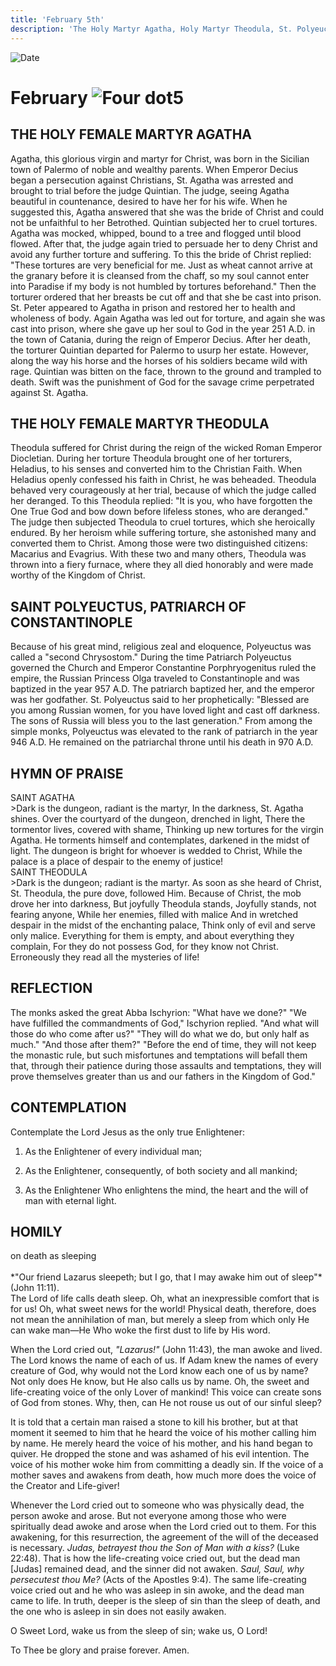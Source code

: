 ```yaml
---
title: 'February 5th'
description: 'The Holy Martyr Agatha, Holy Martyr Theodula, St. Polyeuctus, Patriarch of Constantinople'
---
```


<RunningHead />
<Image src="/title-imprint.png" height={68} width={50} alt="Date" className="title-imprint"/>

# <div id="date">February <Image className="four-dot" src="/four-dot.png" height={15} width={15} alt="Four dot" />5</div>

## THE HOLY FEMALE MARTYR AGATHA

Agatha, this glorious virgin and martyr for Christ, was born in the Sicilian town of Palermo of noble and wealthy parents. When Emperor Decius began a persecution against Christians, St. Agatha was arrested and brought to trial before the judge Quintian. The judge, seeing Agatha beautiful in countenance, desired to have her for his wife. When he suggested this, Agatha answered that she was the bride of Christ and could not be unfaithful to her Betrothed. Quintian subjected her to cruel tortures. Agatha was mocked, whipped, bound to a tree and flogged until blood flowed. After that, the judge again tried to persuade her to deny Christ and avoid any further torture and suffering. To this the bride of Christ replied: "These tortures are very beneficial for me. Just as wheat cannot arrive at the granary before it is cleansed from the chaff, so my soul cannot enter into Paradise if my body is not humbled by tortures beforehand." Then the torturer ordered that her breasts be cut off and that she be cast into prison. St. Peter appeared to Agatha in prison and restored her to health and wholeness of body. Again Agatha was led out for torture, and again she was cast into prison, where she gave up her soul to God in the year 251 A.D. in the town of Catania, during the reign of Emperor Decius. After her death, the torturer Quintian departed for Palermo to usurp her estate. However, along the way his horse and the horses of his soldiers became wild with rage. Quintian was bitten on the face, thrown to the ground and trampled to death. Swift was the punishment of God for the savage crime perpetrated against St. Agatha.

## THE HOLY FEMALE MARTYR THEODULA

Theodula suffered for Christ during the reign of the wicked Roman Emperor Diocletian. During her torture Theodula brought one of her torturers, Heladius, to his senses and converted him to the Christian Faith. When Heladius openly confessed his faith in Christ, he was beheaded. Theodula behaved very courageously at her trial, because of which the judge called her deranged. To this Theodula replied: "It is you, who have forgotten the One True God and bow down before lifeless stones, who are deranged." The judge then subjected Theodula to cruel tortures, which she heroically endured. By her heroism while suffering torture, she astonished many and converted them to Christ. Among those were two distinguished citizens: Macarius and Evagrius. With these two and many others, Theodula was thrown into a fiery furnace, where they all died honorably and were made worthy of the Kingdom of Christ.

## SAINT POLYEUCTUS, PATRIARCH OF CONSTANTINOPLE

Because of his great mind, religious zeal and eloquence, Polyeuctus was called a "second Chrysostom." During the time Patriarch Polyeuctus governed the Church and Emperor Constantine Porphryogenitus ruled the empire, the Russian Princess Olga traveled to Constantinople and was baptized in the year 957 A.D. The patriarch baptized her, and the emperor was her godfather. St. Polyeuctus said to her prophetically: "Blessed are you among Russian women, for you have loved light and cast off darkness. The sons of Russia will bless you to the last generation." From among the simple monks, Polyeuctus was elevated to the rank of patriarch in the year 946 A.D. He remained on the patriarchal throne until his death in 970 A.D.


## HYMN OF PRAISE
<div style={{textAlign:'center', color:'crimson', fontWeight:'bold'}}>
SAINT AGATHA
</div>
>Dark is the dungeon, radiant is the martyr,  
In the darkness, St. Agatha shines.  
Over the courtyard of the dungeon, drenched in light,  
There the tormentor lives, covered with shame,  
Thinking up new tortures for the virgin Agatha.  
He torments himself and contemplates, darkened in the midst of light.  
The dungeon is bright for whoever is wedded to Christ,  
While the palace is a place of despair to the enemy of justice!  
<br />
<div style={{textAlign:'center', color:'crimson', fontWeight:'bold'}}>
SAINT THEODULA
</div>
>Dark is the dungeon; radiant is the martyr.  
As soon as she heard of Christ,  
St. Theodula, the pure dove, followed Him.  
Because of Christ, the mob drove her into darkness,  
But joyfully Theodula stands,  
Joyfully stands, not fearing anyone,  
While her enemies, filled with malice  
And in wretched despair in the midst of the enchanting palace,  
Think only of evil and serve only malice.  
Everything for them is empty, and about everything they complain,  
For they do not possess God, for they know not Christ.  
Erroneously they read all the mysteries of life!  


## REFLECTION

The monks asked the great Abba Ischyrion: "What have we done?" "We have fulfilled the commandments of God," Ischyrion replied. "And what will those do who come after us?" "They will do what we do, but only half as much." "And those after them?" "Before the end of time, they will not keep the monastic rule, but such misfortunes and temptations will befall them that, through their patience during those assaults and temptations, they will prove themselves greater than us and our fathers in the Kingdom of God."


## CONTEMPLATION

Contemplate the Lord Jesus as the only true Enlightener:

1. As the Enlightener of every individual man;

2. As the Enlightener, consequently, of both society and all mankind;

3. As the Enlightener Who enlightens the mind, the heart and the will of man with eternal light.


## HOMILY
<div style={{textAlign:'center', color:'crimson', fontWeight:'bold'}}>
on death as sleeping
</div><br /><div style={{textAlign:'right'}}>
*"Our friend Lazarus sleepeth; but I go, that I may awake him out of sleep"* (John 11:11).
</div>
The Lord of life calls death sleep. Oh, what an inexpressible comfort that is for us! Oh, what sweet news for the world! Physical death, therefore, does not mean the annihilation of man, but merely a sleep from which only He can wake man—He Who woke the first dust to life by His word.

When the Lord cried out, *"Lazarus!"* (John 11:43), the man awoke and lived. The Lord knows the name of each of us. If Adam knew the names of every creature of God, why would not the Lord know each one of us by name? Not only does He know, but He also calls us by name. Oh, the sweet and life-creating voice of the only Lover of mankind! This voice can create sons of God from stones. Why, then, can He not rouse us out of our sinful sleep?

It is told that a certain man raised a stone to kill his brother, but at that moment it seemed to him that he heard the voice of his mother calling him by name. He merely heard the voice of his mother, and his hand began to quiver. He dropped the stone and was ashamed of his evil intention. The voice of his mother woke him from committing a deadly sin. If the voice of a mother saves and awakens from death, how much more does the voice of the Creator and Life-giver!

Whenever the Lord cried out to someone who was physically dead, the person awoke and arose. But not everyone among those who were spiritually dead awoke and arose when the Lord cried out to them. For this awakening, for this resurrection, the agreement of the will of the deceased is necessary. *Judas, betrayest thou the Son of Man with a kiss?* (Luke 22:48). That is how the life-creating voice cried out, but the dead man [Judas] remained dead, and the sinner did not awaken. *Saul, Saul, why persecutest thou Me?* (Acts of the Apostles 9:4). The same life-creating voice cried out and he who was asleep in sin awoke, and the dead man came to life. In truth, deeper is the sleep of sin than the sleep of death, and the one who is asleep in sin does not easily awaken.

O Sweet Lord, wake us from the sleep of sin; wake us, O Lord!

To Thee be glory and praise forever. Amen.